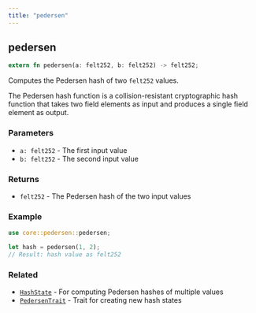 ```yaml
---
title: "pedersen"
---
```


## pedersen

```rust
extern fn pedersen(a: felt252, b: felt252) -> felt252;
```

Computes the Pedersen hash of two `felt252` values.

The Pedersen hash function is a collision-resistant cryptographic hash function that takes two field elements as input and produces a single field element as output.

### Parameters

- `a: felt252` - The first input value
- `b: felt252` - The second input value

### Returns

- `felt252` - The Pedersen hash of the two input values

### Example

```rust
use core::pedersen::pedersen;

let hash = pedersen(1, 2);
// Result: hash value as felt252
```

### Related

- [`HashState`](./core-pedersen-HashState) - For computing Pedersen hashes of multiple values
- [`PedersenTrait`](./core-pedersen-PedersenTrait) - Trait for creating new hash states